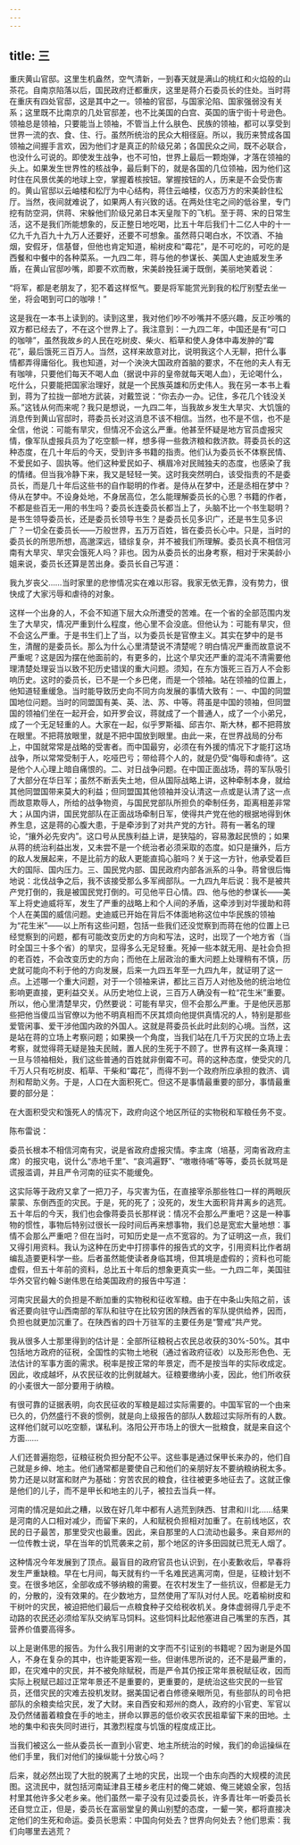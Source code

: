 ```yaml
---
---
---
```

title: 三
---




重庆黄山官邸。这里生机盎然，空气清新，一到春天就是满山的桃红和火焰般的山茶花。自南京陷落以后，国民政府迁都重庆，这里是蒋介石委员长的住处。当时蒋在重庆有四处官邸，这是其中之一。领袖的官邸，与国家沦陷、国家强弱没有关系；这里既不比南京的几处官邸差，也不比美国的白宫、英国的唐宁街十号逊色。领袖总是领袖，只要能当上领袖，不管当上什么肤色、民族的领袖，都可以享受到世界一流的衣、食、住、行。虽然所统治的民众大相径庭。所以，我历来赞成各国领袖之间握手言欢，因为他们才是真正的阶级兄弟；各国民众之间，既不必联合，也没什么可说的。即使发生战争，也不可怕，世界上最后一颗炮弹，才落在领袖的头上。如果发生世界性的核战争，最后剩下的，就是各国的几位领袖，因为他们这时住在风景优美的地球上空，掌握着核按钮。掌握按钮的人，历来是不会受伤害的。黄山官邸以云岫楼和松厅为中心结构，蒋住云岫楼，仪态万方的宋美龄住松厅。当然，夜间就难说了，如果两人有兴致的话。在两处住宅之间的低谷里，专门挖有防空洞，供蒋、宋躲他们阶级兄弟日本天皇陛下的飞机。至于蒋、宋的日常生活，这不是我们所能想象的，反正整日地吃喝，比五十年后我们十二亿人中的十一亿九千九百九十九万人还要好，还要不可想象。虽然蒋只喝白水，不饮酒、不抽烟，安假牙，信基督，但他也肯定知道，榆树皮和“霉花”，是不可吃的，可吃的是西餐和中餐中的各种菜系。一九四二年，蒋与他的参谋长、美国人史迪威发生矛盾，在黄山官邸吵嘴，即要不欢而散，宋美龄挽狂澜于既倒，美丽地笑着说：

“将军，都是老朋友了，犯不着这样怄气。要是将军能赏光到我的松厅别墅去坐一坐，将会喝到可口的咖啡！”

这是我在一本书上读到的。读到这里，我对他们吵不吵嘴并不感兴趣，反正吵嘴的双方都已经去了，不在这个世界上了。我注意到：一九四二年，中国还是有“可口的咖啡”，虽然我故乡的人民在吃树皮、柴火、稻草和使人身体中毒发肿的“霉花”，最后饿死三百万人。当然，这样来故意对比，说明我这个人无聊，把什么事情都弄得庸俗化。我也知道，对一个泱泱大国政府首脑的要求，不在他的夫人有无有咖啡，只要他们每天不喝人血（据说中非的皇帝就每天喝人血），无论喝什么，吃什么，只要能把国家治理好，就是一个民族英雄和历史伟人。我在另一本书上看到，蒋为了拉拢一部地方武装，对戴笠说：“你去办一办。记住，多花几个钱没关系。”这钱从何而来呢？我只是想说，一九四二年，当我故乡发生大旱灾、大饥饿的消息传到黄山官邸时，蒋委员长对这消息不该不相信。当然，也不是不信，也不是全信，他说：可能有旱灾，但情况不会这么严重。他甚至怀疑是地方官员虚报灾情，像军队虚报兵员为了吃空额一样，想多得一些救济粮和救济款。蒋委员长的这种态度，在几十年后的今天，受到许多书籍的指责。他们认为委员长不体察民情、不爱民如子、固执等。他们这种爱民如子、横眉冷对民贼独夫的态度，也感染了我的情绪。但当我冷静下来，我又是轻轻一笑。这时我突然明白，该受指责的不是委员长，而是几十年后这些书的自作聪明的作者。是侍从在梦中，还是丞相在梦中？侍从在梦中。不设身处地，不身居高位，怎么能理解委员长的心思？书籍的作者，不都是些百无一用的书生吗？委员长连委员长都当上了，头脑不比一个书生聪明？是书生领导委员长，还是委员长领导书生？是委员长见多识广，还是书生见多识广？一切全在委员长——万般世界，五万万百姓，皆在委员长心中。只是，当时的委员长的所思所想，高邈深远，错综复杂，并不被我们所理解。委员长真不相信河南有大旱灾、旱灾会饿死人吗？非也。因为从委员长的出身考察，相对于宋美龄小姐来说，委员长还算是苦出身。委员长自己写道：

我九岁丧父……当时家里的悲惨情况实在难以形容。我家无依无靠，没有势力，很快成了大家污辱和虐待的对象。

这样一个出身的人，不会不知道下层大众所遭受的苦难。在一个省的全部范围内发生了大旱灾，情况严重到什么程度，他心里不会没底。但他认为：可能有旱灾，但不会这么严重。于是书生们上了当，以为委员长是官僚主义。其实在梦中的是书生，清醒的是委员长。那么为什么心里清楚说不清楚呢？明白情况严重而故意说不严重呢？这是因为摆在他面前的，有更多的，比这个旱灾还严重的混沌不清需要他理清楚处理妥当以致不犯历史错误的重大问题。须知，在东方饿死三百万人不会影响历史。这时的委员长，已不是一个乡巴佬，而是一个领袖。站在领袖的位置上，他知道轻重缓急。当时能导致历史向不同方向发展的事情大致有：一、中国的同盟国地位问题。当时的同盟国有美、英、法、苏、中等。蒋虽是中国的领袖，但同盟国的领袖们坐在一起开会，如开罗会议，蒋就成了一个普通人，成了一个小弟兄，成了一个无足轻重的人。大家在一起，似乎罗斯福、邱吉尔、斯大林，都不把蒋放在眼里。不把蒋放眼里，就是不把中国放到眼里。由此一来，在世界战局的分布上，中国就常常是战略的受害者。而中国最穷，必须在有外援的情况下才能打这场战争，所以常常受制于人，吃哑巴亏；带给蒋个人的，就是仍受“侮辱和虐待”。这是他个人心理上暗自痛恨的。二、对日战争问题。在中国正面战场，蒋的军队吸引了大部分在华日军；虽然不断丢失土地，但从国际战略上讲，这种牵制本身，就给其他同盟国带来莫大的利益；但同盟国其他领袖并没认清这一点或是认清了这一点而故意欺辱人，所给的战争物资，与国民党部队所担负的牵制任务，距离相差非常大；从国内讲，国民党部队在正面战场牵制日军，使得共产党在他的根据地得到休养生息，这是蒋的心腹大患，于是牵涉到了对共产党的方针。蒋有一著名的理论，“攘外必先安内”。这口号从民族利益上讲，是狭隘的，容易激起民愤的；如果从蒋的统治利益出发，又未尝不是一个统治者必须采取的态度。如只是攘外，后方的敌人发展起来，不是比前方的敌人更能直捣心脏吗？关于这一方针，他承受着巨大的国际、国内压力。三、国民党内部、国民政府内部各派系的斗争。蒋曾很后悔地说：北伐战争之后，我不该接受那么多军阀部队。一九四九年后说：我不是被共产党打倒的，我是被国民党打倒的。可见他平日心情。四、他与他的参谋长——美军上将史迪威将军，发生了严重的战略上和个人间的矛盾，这牵涉到对华援助和蒋个人在美国的威信问题。史迪威已开始在背后不体面地称这位中华民族的领袖为“花生米”——以上所有这些问题，包括一些我们还没觉察到而蒋在他的位置上已经觉察到的问题，都有可能改变历史的方向和写法，这时，出现了一个地方省（当时全国三十多个省）的旱灾，显得多么无足轻重。死掉一些本就无用、是社会负担的老百姓，不会改变历史的方向；而他在上层政治的重大问题上处理稍有不慎，历史就可能向不利于他的方向发展，后来一九四五年至一九四九年，就证明了这一点。上述哪一个重大问题，对于一个领袖来讲，都比三百万人对他及他的统治地位影响更直接，更利益交关。从历史地位上说，三百万人确没有一粒“花生米”重要。所以，他心里清楚旱灾，仍然要说：可能有旱灾，但不会那么严重。于是他厌恶那些把他当傻瓜当官僚以为他不明真相而不厌其烦向他提供真情况的人，特别是那些爱管闲事、爱干涉他国内政的外国人。这就是蒋委员长此时此刻的心境。当然，这是站在蒋的立场上考察问题；如果换一个角度，当我们站在几千万灾民的立场上去考察，就觉得蒋无疑是独夫民贼，置人民的生死于不顾了。世界有这样一条真理：一旦与领袖相处，我们这些普通的百姓就非倒霉不可。蒋的这种态度，使受灾的几千万人只有吃树皮、稻草、干柴和“霉花”，而得不到一个政府所应承担的救济、调剂和帮助义务。于是，人口在大面积死亡。但这不是事情最重要的部分，事情最重要的部分是：

在大面积受灾和饿死人的情况下，政府向这个地区所征的实物税和军粮任务不变。

陈布雷说：

委员长根本不相信河南有灾，说是省政府虚报灾情。李主席（培基，河南省政府主席）的报灾电，说什么“赤地千里”、“哀鸿遍野”、“嗷嗷待哺”等等，委员长就骂是谎报滥调，并且严令河南的征实不能缓免。

这实际等于政府又拿了一把刀子，与灾害为伍，在直接宰杀那些牲口一样的两眼灰蒙蒙、东倒西歪的灾民。于是，死的死了；没死的，发生大面积背井离乡的逃荒。五十年后的今天，我们也会像蒋委员长那样说：情况不会那么严重吧？这是一种事物的惯性，事物后特别过很长一段时间后再来想事物，我们总是宽宏大量地想：事情不会那么严重吧？但在当时，可知历史是一点不宽容的。为了证明这一点，我们又得引用资料。我认为这种在历史中打捞事件的报告式的文字，引用资料比作者胡编乱造要更科学一些。后者虽然能使读者身临其境，但其境是虚假的；资料也可能虚假，但五十年前的资料，总比五十年后的想象更真实一些。一九四二年，美国驻华外交官约翰·S谢伟思在给美国政府的报告中写道：

河南灾民最大的负担是不断加重的实物税和征收军粮。由于在中条山失陷之前，该省还要向驻守山西南部的军队和驻守在比较穷困的陕西省的军队提供给养，因而，负担也就更加沉重了。在陕西省的四十万驻军的主要任务是“警戒”共产党。

我从很多人士那里得到的估计是：全部所征粮税占农民总收获的30%-50%。其中包括地方政府的征税，全国性的实物土地税（通过省政府征收）以及形形色色、无法估计的军事方面的需求。税率是按正常的年景定，而不是按当年的实际收成定。因此，收成越坏，从农民征收的比例就越大。征粮要缴纳小麦，因此，他们所收获的小麦很大一部分要用于纳粮。

有很可靠的证据表明，向农民征收的军粮是超过实际需要的。中国军官的一个由来已久的，仍然盛行不衰的惯例，就是向上级报告的部队人数超过实际所有的人数。这样他们就可以吃空额，谋私利。洛阳公开市场上的很大一批粮食，就是来自这个方面……

人们还普遍抱怨，征粮征税负担分配不公平。这些事是通过保甲长来办的，他们自己就是乡绅、地主。他们通常都是要使自己和他们的亲朋好友不要纳粮纳税太多。势力还是以财富和财产为基础：穷苦农民的粮食，往往被更多地征去了。这就正像是他们的儿子，而不是甲长和地主的儿子，被拉去当兵一样。

河南的情况是如此之糟，以致在好几年中都有人逃荒到陕西、甘肃和川北……结果是河南的人口相对减少，而留下来的，人和赋税负担相对加重了。在前线地区，农民的日子最苦，那里受灾也最重。因此，来自那里的人口流动也最多。来自郑州的一位传教士说，早在当年的饥荒袭来之前，那个地区的许多田园就已荒无人烟了。

这种情况今年发展到了顶点。最盲目的政府官员也认识到，在小麦歉收后，早春将发生严重缺粮。早在七月间，每天就有约一千名难民逃离河南，但是，征粮计划不变。在很多地区，全部收成不够纳粮的需要。在农村发生了一些抗议，但都是无力的，分散的，没有效果的。在少数地方，显然使用了军队对付人民。吃着榆树皮和干树叶的灾民，被迫把他们最后一点粮食种子交给税收机关。身体虚弱得几乎走不动路的农民还必须给军队交纳军马饲料。这些饲料比起他塞进自己嘴里的东西，其营养价值要高得多。

以上是谢伟思的报告。为什么我引用谢的文字而不引证别的书籍呢？因为谢是外国人，不身在复杂的其中，也许能更客观一些。但谢伟思所说的，还不是最严重的，即，在灾难中的灾民，并不被免除赋税，而是严令其仍按正常年景税赋征收，因而实际上税赋已超过正常年景还不是重要的，更重要的，是统治这些灾民的一些官员，还借灾民的灾难去投机发财。据美国记者白修德亲眼所见，有些部队的司令把部队的余粮卖给灾民，发了大财。来自西安和郑州的商人，政府的小官吏、军官以及仍然储蓄着粮食在手的地主，拼命以罪恶的低价收买农民祖辈留下来的田地。土地的集中和丧失同时进行，其激烈程度与饥饿的程度成正比。

当我们被这么一些从委员长一直到小官吏、地主所统治的时候，我们的命运操纵在他们手里，我们对他们的操纵能十分放心吗？

后来，就必然出现了大批的脱离了土地的灾民，出现一个由东向西的大规模的流民图。这流民中，就包括河南延津县王楼乡老庄村的俺二姥娘、俺三姥娘全家，包括村里其他许多父老乡亲。他们虽然一辈子没有见过委员长，许多青壮年一听委员长还自觉立正，但是，委员长在富丽堂皇的黄山别墅的态度，一颦一笑，都将直接决定他们的生死和命运。委员长思索：中国向何处去？世界向何处去？他们思索：我们向哪里去逃荒？